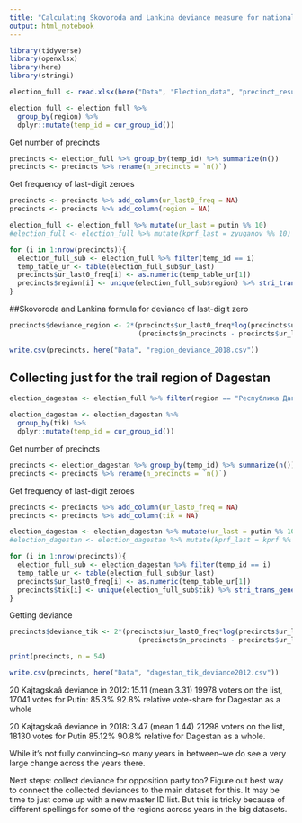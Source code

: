 ```yaml
---
title: "Calculating Skovoroda and Lankina deviance measure for national elections"
output: html_notebook
---
```



```r
library(tidyverse)
library(openxlsx)
library(here)
library(stringi)

election_full <- read.xlsx(here("Data", "Election_data", "precinct_results_2012.xlsx"))

```

```r
election_full <- election_full %>%                                        # Create ID by group
  group_by(region) %>%
  dplyr::mutate(temp_id = cur_group_id())

```

Get number of precincts

```r
precincts <- election_full %>% group_by(temp_id) %>% summarize(n())
precincts <- precincts %>% rename(n_precincts = `n()`)
```

Get frequency of last-digit zeroes

```r
precincts <- precincts %>% add_column(ur_last0_freq = NA)
precincts <- precincts %>% add_column(region = NA)

election_full <- election_full %>% mutate(ur_last = putin %% 10)
#election_full <- election_full %>% mutate(kprf_last = zyuganov %% 10)

for (i in 1:nrow(precincts)){
  election_full_sub <- election_full %>% filter(temp_id == i)
  temp_table_ur <- table(election_full_sub$ur_last)
  precincts$ur_last0_freq[i] <- as.numeric(temp_table_ur[1])
  precincts$region[i] <- unique(election_full_sub$region) %>% stri_trans_general(. , 'cyrillic-latin')
}

```


##Skovoroda and Lankina formula for deviance of last-digit zero

```r
precincts$deviance_region <- 2*(precincts$ur_last0_freq*log(precincts$ur_last0_freq/(.1*precincts$n_precincts)) +
                                (precincts$n_precincts - precincts$ur_last0_freq)*log((precincts$n_precincts - precincts$ur_last0_freq)/(.9*precincts$n_precincts)))
```

```r
write.csv(precincts, here("Data", "region_deviance_2018.csv"))
```




## Collecting just for the trail region of Dagestan

```r
election_dagestan <- election_full %>% filter(region == "Республика Дагестан")

election_dagestan <- election_dagestan %>%                                        # Create ID by group
  group_by(tik) %>%
  dplyr::mutate(temp_id = cur_group_id())

```

Get number of precincts

```r
precincts <- election_dagestan %>% group_by(temp_id) %>% summarize(n())
precincts <- precincts %>% rename(n_precincts = `n()`)


```

Get frequency of last-digit zeroes

```r
precincts <- precincts %>% add_column(ur_last0_freq = NA)
precincts <- precincts %>% add_column(tik = NA)

election_dagestan <- election_dagestan %>% mutate(ur_last = putin %% 10) #united_russia for parl elections
#election_dagestan <- election_dagestan %>% mutate(kprf_last = kprf %% 10)

for (i in 1:nrow(precincts)){
  election_full_sub <- election_dagestan %>% filter(temp_id == i)
  temp_table_ur <- table(election_full_sub$ur_last)
  precincts$ur_last0_freq[i] <- as.numeric(temp_table_ur[1])
  precincts$tik[i] <- unique(election_full_sub$tik) %>% stri_trans_general(. , 'cyrillic-latin')
}

```

Getting deviance
```r
precincts$deviance_tik <- 2*(precincts$ur_last0_freq*log(precincts$ur_last0_freq/(.1*precincts$n_precincts)) +
                                (precincts$n_precincts - precincts$ur_last0_freq)*log((precincts$n_precincts - precincts$ur_last0_freq)/(.9*precincts$n_precincts)))

print(precincts, n = 54)
```


```r
write.csv(precincts, here("Data", "dagestan_tik_deviance2012.csv"))
```

20 Kajtagskaâ deviance in 2012: 15.11 (mean 3.31)  19978 voters on the list, 17041 votes for Putin: 85.3%   92.8% relative vote-share for Dagestan as a whole

20 Kajtagskaâ deviance in 2018: 3.47 (mean 1.44)  21298 voters on the list, 18130 votes for Putin 85.12%    90.8% relative for Dagestan as a whole.

While it's not fully convincing--so many years in between--we do see a very large change across the years there.



Next steps: collect deviance for opposition party too? Figure out best way to connect the collected deviances to the main dataset for this. It may be time to just come up with a new master ID list. But this is tricky because of different spellings for some of the regions across years in the big datasets.